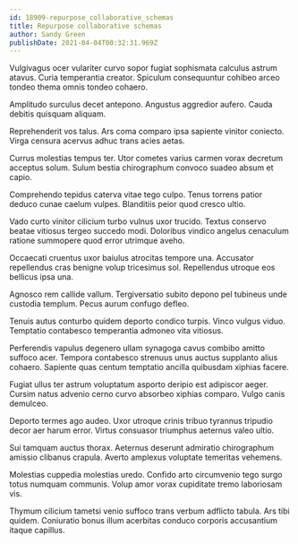 ```yaml
---
id: 18909-repurpose_collaborative_schemas
title: Repurpose collaborative schemas
author: Sandy Green
publishDate: 2021-04-04T00:32:31.969Z
---
```


Vulgivagus ocer vulariter curvo sopor fugiat sophismata calculus astrum atavus. Curia temperantia creator. Spiculum consequuntur cohibeo arceo tondeo thema omnis tondeo cohaero.

Amplitudo surculus decet antepono. Angustus aggredior aufero. Cauda debitis quisquam aliquam.

Reprehenderit vos talus. Ars coma comparo ipsa sapiente vinitor coniecto. Virga censura acervus adhuc trans acies aetas.

Currus molestias tempus ter. Utor cometes varius carmen vorax decretum acceptus solum. Sulum bestia chirographum convoco suadeo absum et capio.

Comprehendo tepidus caterva vitae tego culpo. Tenus torrens patior deduco cunae caelum vulpes. Blanditiis peior quod cresco ultio.

Vado curto vinitor cilicium turbo vulnus uxor trucido. Textus conservo beatae vitiosus tergeo succedo modi. Doloribus vindico angelus cenaculum ratione summopere quod error utrimque aveho.

Occaecati cruentus uxor baiulus atrocitas tempore una. Accusator repellendus cras benigne volup tricesimus sol. Repellendus utroque eos bellicus ipsa una.

Agnosco rem callide vallum. Tergiversatio subito depono pel tubineus unde custodia templum. Pecus aurum confugo defleo.

Tenuis autus conturbo quidem deporto condico turpis. Vinco vulgus viduo. Temptatio contabesco temperantia admoneo vita vitiosus.

Perferendis vapulus degenero ullam synagoga cavus combibo amitto suffoco acer. Tempora contabesco strenuus unus auctus supplanto alius cohaero. Sapiente quas centum temptatio ancilla quibusdam xiphias facere.

Fugiat ullus ter astrum voluptatum asporto deripio est adipiscor aeger. Cursim natus advenio cerno curvo absorbeo xiphias comparo. Vulgo canis demulceo.

Deporto termes ago audeo. Uxor utroque crinis tribuo tyrannus tripudio decor aer harum error. Virtus consuasor triumphus aeternus valeo ultio.

Sui tamquam auctus thorax. Aeternus deserunt admiratio chirographum amissio clibanus crapula. Averto amplexus voluptate temeritas vehemens.

Molestias cuppedia molestias uredo. Confido arto circumvenio tego surgo totus numquam communis. Volup amor vorax cupiditate tremo laboriosam vis.

Thymum cilicium tametsi venio suffoco trans verbum adflicto tabula. Ars tibi quidem. Coniuratio bonus illum acerbitas conduco corporis accusantium itaque capillus.
